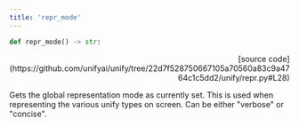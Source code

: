 ```yaml
---
title: 'repr_mode'
---
```


```python
def repr_mode() -> str:
```

<p align="right">[source code](https://github.com/unifyai/unify/tree/22d7f528750667105a70560a83c9a4764c1c5dd2/unify/repr.py#L28)</p>

Gets the global representation mode as currently set. This is used when representing
the various unify types on screen. Can be either "verbose" or "concise".
